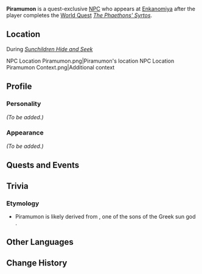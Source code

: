 {{Meta
<!-- Remove this template after adding the missing info -->
|missing_NPC_profile  = yes
}}
{{Character Infobox
|type             = Quest NPC
|deceased         = Past
|image            = NPC Pirarumon.png
|region           = Inazuma
|affiliation      = Enkanomiya
|affiliation2     = Sunchildren
|affiliation3     = Shades of Tokoyo
}}
'''Piramumon''' is a quest-exclusive [[NPC]] who appears at [[Enkanomiya]] after the player completes the [[World Quest]] ''[[The Phaethons' Syrtos]]''.

==Location==
;During ''[[Sunchildren Hide and Seek]]''
<gallery>
NPC Location Piramumon.png|Piramumon's location
NPC Location Piramumon Context.png|Additional context
</gallery>

==Profile==
<!-- detailed story/lore information goes here -->
{{Quote|Here lies Piramumon no Mikoto. Oft did he insist that there must be a world beyond our skies, but they were just wild claims.|The Royal Tomb of Piramumon}}

===Personality===
''(To be added.)''

===Appearance===
''(To be added.)''

==Quests and Events==
{{Quests and Events}}

==Trivia==
===Etymology===
*Piramumon is likely derived from {{w|Philammon}}, one of the sons of the Greek sun god {{w|Apollo}}.

==Other Languages==
{{Other Languages
|default_hidden = 1
|en      = Piramumon
|zhs     = 比螺梦门
|zhs_rm  = Bǐluómèngmén
|zht     = 比螺夢門
|zht_rm  = Bǐluómèngmén
|ja      = 比螺夢門
|ja_rm   = Piramumon{{Assumed}}
|ko      = 피라무몬
|ko_rm   = Piramumon
|es      = Piramumon
|fr      = Piramumon
|ru      = Пирамумон
|th      = Piramumon
|vi      = Pirarumon
|de      = Piramumon
|id      = Piramumon
|pt      = Piramumon
|tr      = Piramumon
|it      = Piramumon
}}

==Change History==
{{Change History|2.4}}
<!--
==References==
{{Reflist}}-->